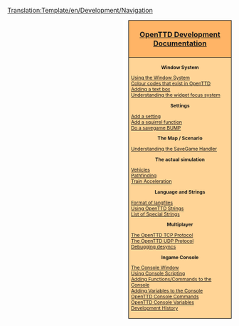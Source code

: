 <noinclude>[[Translation:Template/en/Development/Navigation]]</noinclude><noinclude></noinclude><div style="float:right; padding-left:12px; background:#ffffff;">
<div style="width:220px; border:1px solid #000000; background:#ffb466; padding:5px; -moz-border-radius-topleft:5px; -moz-border-radius-topright:5px; font-size: 12pt;">
<center><strong><font size="3">[[en/Development/Main Page|OpenTTD Development Documentation]]</font></strong></center>
</div>
<div style="width:220px;  border:1px solid black; border-top-width: 0px; background:#ffd496; padding:5px; -moz-border-radius-bottomleft:5px; -moz-border-radius-bottomright:8px; font-size: 8pt;">

<center>'''Window System'''</center>
[[en/Archive/Source/OpenTTDDevBlackBook/Window/UseWindows|Using the Window System]]<br/>
[[en/Archive/Source/OpenTTDDevBlackBook/Window/Colours|Colour codes that exist in OpenTTD]]<br/>
[[en/Archive/Source/OpenTTDDevBlackBook/Window/TextEdit|Adding a text box]]<br/>
[[en/Archive/Source/OpenTTDDevBlackBook/Window/WidgetFocus|Understanding the widget focus system]]<br/>

<center>'''Settings'''</center>
[[en/Archive/Source/OpenTTDDevBlackBook/Settings/AddSetting|Add a setting]]<br/>
[[en/Archive/Source/OpenTTDDevBlackBook/NoAI/Adding a squirrel function|Add a squirrel function]]<br/>
[[en/Archive/Source/OpenTTDDevBlackBook/Settings/CreateSavegame|Do a savegame BUMP]]<br/>

<center>'''The Map / Scenario'''</center>
[[en/Archive/Source/OpenTTDDevBlackBook/Map/SaveGame|Understanding the SaveGame Handler]]<br/>

<center>'''The actual simulation'''</center>
[[en/Archive/Source/OpenTTDDevBlackBook/Simulation/Vehicles|Vehicles]]<br/>
[[en/Archive/Source/OpenTTDDevBlackBook/Simulation/Pathfinding|Pathfinding]]<br/>
[[en/Archive/Source/OpenTTDDevBlackBook/Simulation/Train Acceleration|Train Acceleration]]

<center>'''Language and Strings'''</center>
[[en/Archive/Source/OpenTTDDevBlackBook/Format of langfiles|Format of langfiles]]<br/>
[[en/Archive/Source/Strings|Using OpenTTD Strings]]<br />
[[en/Archive/Source/OpenTTDDevBlackBook/Special strings|List of Special Strings]]

<center>'''Multiplayer'''</center>
[[en/Archive/Source/OpenTTDDevBlackBook/Network/TCP|The OpenTTD TCP Protocol]]<br/>
[[en/Archive/Source/OpenTTDDevBlackBook/Network/UDP|The OpenTTD UDP Protocol]]<br/>
[[en/Archive/Source/OpenTTDDevBlackBook/Network/Desync debugging|Debugging desyncs]]

<center>'''Ingame Console'''</center>
[[en/Manual/Console|The Console Window]]<br/>
[[en/Archive/Source/OpenTTDDevBlackBook/IConsole/Scripting|Using Console Scripting]]<br/>
[[en/Archive/Source/OpenTTDDevBlackBook/IConsole/AddFunctions|Adding Functions/Commands to the Console]]<br/>
[[en/Archive/Source/OpenTTDDevBlackBook/IConsole/AddVariables|Adding Variables to the Console]]<br/>
[[en/Manual/Console|OpenTTD Console Commands]]<br/>
[[en/Manual/Console|OpenTTD Console Variables]]<br/>
[[en/Archive/Source/OpenTTDDevBlackBook/IConsole/History|Development History]]

</div>
</div>